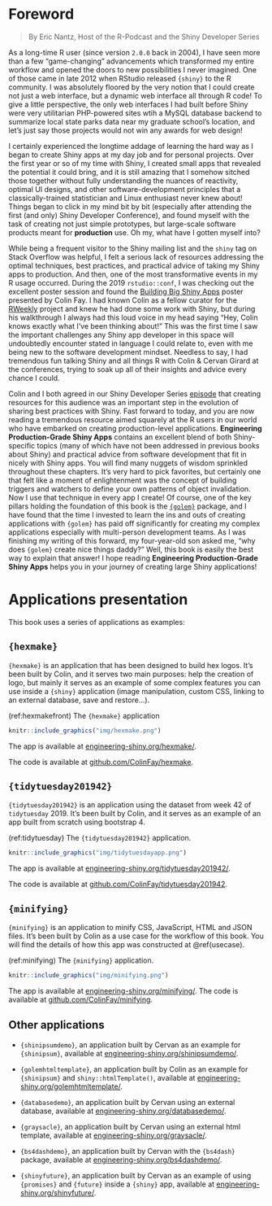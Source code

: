 # Foreword {-}

> By Eric Nantz, Host of the R-Podcast and the Shiny Developer Series

As a long-time R user (since version `2.0.0` back in 2004), I have seen more than a few "game-changing" advancements which transformed my entire workflow and opened the doors to new possibilities I never imagined.  One of those came in late 2012 when RStudio released `{shiny}` to the R community.  I was absolutely floored by the very notion that I could create not just a web interface, but a dynamic web interface all through R code!  To give a little perspective, the only web interfaces I had built before Shiny were very utilitarian PHP-powered sites wtih a MySQL database backend to summarize local state parks data near my graduate school's location, and let's just say those projects would not win any awards for web design!  

I certainly experienced the longtime addage of learning the hard way as I began to create Shiny apps at my day job and for personal projects.  Over the first year or so of my time with Shiny, I created small apps that revealed the potential it could bring, and it is still amazing that I somehow sitched those together without fully understanding the nuances of reactivity, optimal UI designs, and other software-development principles that a classically-trained statistician and Linux enthusiast never knew about!  Things began to click in my mind bit by bit (especially after attending the first (and only) Shiny Developer Conference), and found myself with the task of creating not just simple prototypes, but large-scale software products meant for __production__ use.  Oh my, what have I gotten myself into?

While being a frequent visitor to the Shiny mailing list and the `shiny` tag on Stack Overflow was helpful, I felt a serious lack of resources addressing the optimal techniques, best practices, and practical advice of taking my Shiny apps to production.  And then, one of the most transformative events in my R usage occurred.  During the 2019 `rstudio::conf`, I was checking out the excellent poster session and found the [Building Big Shiny Apps](https://thinkr-open.github.io/rstudioconf2019) poster presented by Colin Fay.  I had known Colin as a fellow curator for the [RWeekly](https://rweekly.org/) project and knew he had done some work with Shiny, but during his walkthrough I always had this loud voice in my head saying "Hey, Colin knows exactly what I've been thinking about!"  This was the first time I saw the important challenges any Shiny app developer in this space will undoubtedly encounter stated in language I could relate to, even with me being new to the software development mindset. Needless to say, I had tremendous fun talking Shiny and all things R with Colin & Cervan Girard at the conferences, trying to soak up all of their insights and advice every chance I could.  

Colin and I both agreed in our Shiny Developer Series [episode](https://shinydevseries.com/post/episode-2-golem) that creating resources for this audience was an important step in the evolution of sharing best practices with Shiny. Fast forward to today, and you are now reading a tremendous resource aimed squarely at the R users in our world who have embarked on creating production-level applications.  __Engineering Production-Grade Shiny Apps__ contains an excellent blend of both Shiny-specific topics (many of which have not been addressed in previous books about Shiny) and practical advice from software development that fit in nicely with Shiny apps.  You will find many nuggets of wisdom sprinkled throughout these chapters.  It's very hard to pick favorites, but certainly one that felt like a moment of enlightenment was the concept of building triggers and watchers to define your own patterns of object invalidation.  Now I use that technique in every app I create!  Of course, one of the key pillars holding the foundation of this book is the [`{golem}`](https://thinkr-open.github.io/golem) package, and I have found that the time I invested to learn the ins and outs of creating applications with `{golem}` has paid off significantly for creating my complex applications especially with multi-person development teams.  As I was finishing my writing of this forward, my four-year-old son asked me, "why does `{golem}` create nice things daddy?"  Well, this book is easily the best way to explain that answer!   I hope reading  __Engineering Production-Grade Shiny Apps__ helps you in your journey of creating large Shiny applications!

# Applications presentation {-}

This book uses a series of applications as examples: 

## `{hexmake}` {-}

`{hexmake}` is an application that has been designed to build hex logos. 
It's been built by Colin, and it serves two main purposes: help the creation of logo, but mainly it serves as an example of some complex features you can use inside a `{shiny}` application (image manipulation, custom CSS, linking to an external database, save and restore...). 

(ref:hexmakefront) The `{hexmake}` application

```r
knitr::include_graphics("img/hexmake.png")
```

The app is available at [engineering-shiny.org/hexmake/](https://engineering-shiny.org/hexmake/). 

The code is available at [github.com/ColinFay/hexmake](https://github.com/ColinFay/hexmake).

## `{tidytuesday201942}` {-}

`{tidytuesday201942}` is an application using the dataset from week 42 of `tidytuesday` 2019. 
It's been built by Colin, and it serves as an example of an app built from scratch using bootstrap 4.

(ref:tidytuesday) The `{tidytuesday201942}` application.

```r
knitr::include_graphics("img/tidytuesdayapp.png")
```

The app is available at [engineering-shiny.org/tidytuesday201942/](https://engineering-shiny.org/tidytuesday201942/). 

The code is available at [github.com/ColinFay/tidytuesday201942](https://github.com/ColinFay/tidytuesday201942).

## `{minifying}` {-}

`{minifying}` is an application to minify CSS, JavaScript, HTML and JSON files. 
It's been built by Colin as a use case for the workflow of this book.
You will find the details of how this app was constructed at \@ref(usecase).

(ref:minifying) The `{minifying}` application.

```r
knitr::include_graphics("img/minifying.png")
```

The app is available at [engineering-shiny.org/minifying/](https://engineering-shiny.org/minifying/). 
The code is available at [github.com/ColinFay/minifying](https://github.com/ColinFay/minifying).

## Other applications {-}

+ `{shinipsumdemo}`, an application built by Cervan as an example for `{shinipsum}`, available at [engineering-shiny.org/shinipsumdemo/](https://engineering-shiny.org/shinipsumdemo/).

+ `{golemhtmltemplate}`, an application built by Colin as an example for `{shinipsum}` and `shiny::htmlTemplate()`, available at [engineering-shiny.org/golemhtmltemplate/](https://engineering-shiny.org/golemhtmltemplate/).

+ `{databasedemo}`, an application built by Cervan  using an external database, available at [engineering-shiny.org/databasedemo/](https://engineering-shiny.org/databasedemo/).

+ `{graysacle}`, an application built by Cervan using an external html template, available at [engineering-shiny.org/graysacle/](https://engineering-shiny.org/graysacle/).

+ `{bs4dashdemo}`, an application built by Cervan with the `{bs4dash}` package, available at [engineering-shiny.org/bs4dashdemo/](https://engineering-shiny.org/bs4dashdemo/).

+ `{shinyfuture}`, an application built by Cervan as an example of using `{promises}` and `{future}` inside a `{shiny}` app, available at [engineering-shiny.org/shinyfuture/](https://engineering-shiny.org/shinyfuture/).

 

